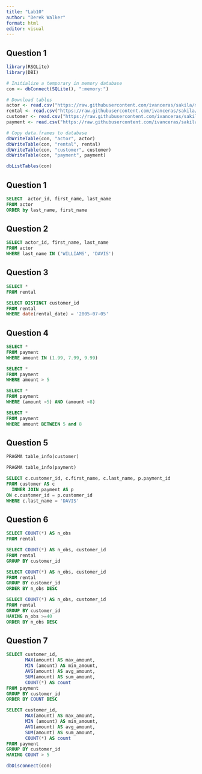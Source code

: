 ```yaml
---
title: "Lab10"
author: "Derek Walker"
format: html
editor: visual
---
```


## Question 1

```r
library(RSQLite)
library(DBI)

# Initialize a temporary in memory database
con <- dbConnect(SQLite(), ":memory:")

# Download tables
actor <- read.csv("https://raw.githubusercontent.com/ivanceras/sakila/master/csv-sakila-db/actor.csv")
rental <- read.csv("https://raw.githubusercontent.com/ivanceras/sakila/master/csv-sakila-db/rental.csv")
customer <- read.csv("https://raw.githubusercontent.com/ivanceras/sakila/master/csv-sakila-db/customer.csv")
payment <- read.csv("https://raw.githubusercontent.com/ivanceras/sakila/master/csv-sakila-db/payment_p2007_01.csv")

# Copy data.frames to database
dbWriteTable(con, "actor", actor)
dbWriteTable(con, "rental", rental)
dbWriteTable(con, "customer", customer)
dbWriteTable(con, "payment", payment)

dbListTables(con)
```

## Question 1

```sql
SELECT  actor_id, first_name, last_name
FROM actor
ORDER by last_name, first_name
```

## Question 2

```sql
SELECT actor_id, first_name, last_name
FROM actor
WHERE last_name IN ('WILLIAMS', 'DAVIS')
```

## Question 3

```sql
SELECT *
FROM rental
```

```sql
SELECT DISTINCT customer_id
FROM rental
WHERE date(rental_date) = '2005-07-05'
```

## Question 4

```sql
SELECT *
FROM payment
WHERE amount IN (1.99, 7.99, 9.99)
```

```sql
SELECT *
FROM payment
WHERE amount > 5
```

```sql
SELECT *
FROM payment
WHERE (amount >5) AND (amount <8) 
```

```sql
SELECT *
FROM payment
WHERE amount BETWEEN 5 and 8
```

## Question 5

```sql
PRAGMA table_info(customer)
```

```sql
PRAGMA table_info(payment)
```

```sql
SELECT c.customer_id, c.first_name, c.last_name, p.payment_id
FROM customer AS c
  INNER JOIN payment AS p
ON c.customer_id = p.customer_id
WHERE c.last_name = 'DAVIS'
```

## Question 6

```sql
SELECT COUNT(*) AS n_obs
FROM rental
```

```sql
SELECT COUNT(*) AS n_obs, customer_id
FROM rental
GROUP BY customer_id
```

```sql
SELECT COUNT(*) AS n_obs, customer_id
FROM rental
GROUP BY customer_id
ORDER BY n_obs DESC
```

```sql
SELECT COUNT(*) AS n_obs, customer_id
FROM rental
GROUP BY customer_id
HAVING n_obs >=40
ORDER BY n_obs DESC
```

## Question 7

```sql
SELECT customer_id,
       MAX(amount) AS max_amount,
       MIN (amount) AS min_amount,
       AVG(amount) AS avg_amount,
       SUM(amount) AS sum_amount,
       COUNT(*) AS count
FROM payment
GROUP BY customer_id
ORDER BY COUNT DESC
```

```sql
SELECT customer_id,
       MAX(amount) AS max_amount,
       MIN (amount) AS min_amount,
       AVG(amount) AS avg_amount,
       SUM(amount) AS sum_amount,
       COUNT(*) AS count
FROM payment
GROUP BY customer_id
HAVING COUNT > 5
```

```r
dbDisconnect(con)
```
